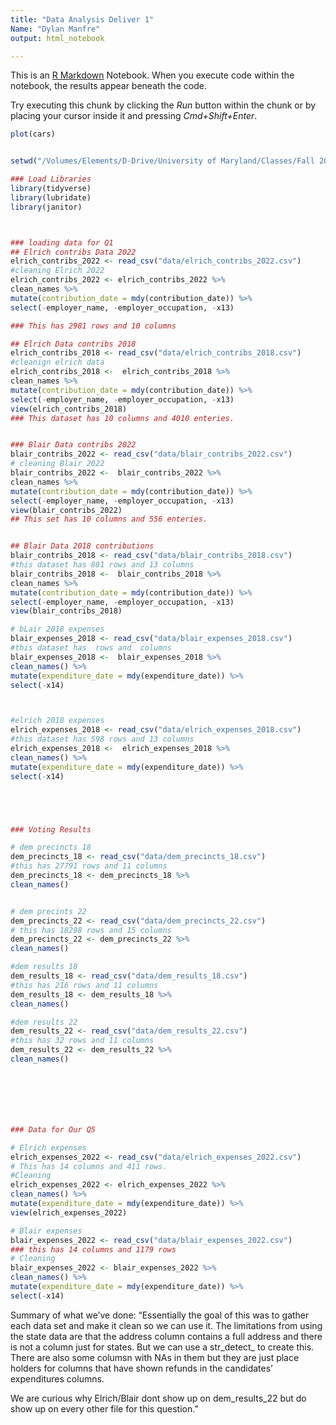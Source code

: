 ```yaml
---
title: "Data Analysis Deliver 1"
Name: "Dylan Manfre"
output: html_notebook

---
```


This is an [R Markdown](http://rmarkdown.rstudio.com) Notebook. When you execute code within the notebook, the results appear beneath the code. 

Try executing this chunk by clicking the *Run* button within the chunk or by placing your cursor inside it and pressing *Cmd+Shift+Enter*. 

```r
plot(cars)


setwd("/Volumes/Elements/D-Drive/University of Maryland/Classes/Fall 2022/Data Journalism/Github Repository/Data_Journalism_2022_Fall/Data_Analysis_G2/")

### Load Libraries
library(tidyverse)
library(lubridate)
library(janitor)



### loading data for Q1
## Elrich contribs Data 2022
elrich_contribs_2022 <- read_csv("data/elrich_contribs_2022.csv")
#cleaning Elrich 2022
elrich_contribs_2022 <- elrich_contribs_2022 %>% 
clean_names %>% 
mutate(contribution_date = mdy(contribution_date)) %>% 
select(-employer_name, -employer_occupation, -x13)

### This has 2981 rows and 10 columns 

## Elrich Data contribs 2018
elrich_contribs_2018 <- read_csv("data/elrich_contribs_2018.csv")
#cleanign elrich data
elrich_contribs_2018 <-  elrich_contribs_2018 %>% 
clean_names %>% 
mutate(contribution_date = mdy(contribution_date)) %>% 
select(-employer_name, -employer_occupation, -x13)
view(elrich_contribs_2018)
### This dataset has 10 columns and 4010 enteries.



```


```r
### Blair Data contribs 2022
blair_contribs_2022 <- read_csv("data/blair_contribs_2022.csv")
# cleaning Blair 2022
blair_contribs_2022 <-  blair_contribs_2022 %>% 
clean_names %>% 
mutate(contribution_date = mdy(contribution_date)) %>% 
select(-employer_name, -employer_occupation, -x13)
view(blair_contribs_2022)
## This set has 10 columns and 556 enteries.


## Blair Data 2018 contributions
blair_contribs_2018 <- read_csv("data/blair_contribs_2018.csv")
#this dataset has 881 rows and 13 columns
blair_contribs_2018 <-  blair_contribs_2018 %>% 
clean_names %>% 
mutate(contribution_date = mdy(contribution_date)) %>% 
select(-employer_name, -employer_occupation, -x13)
view(blair_contribs_2018)

# bLair 2018 expenses
blair_expenses_2018 <- read_csv("data/blair_expenses_2018.csv")
#this dataset has  rows and  columns
blair_expenses_2018 <-  blair_expenses_2018 %>% 
clean_names() %>% 
mutate(expenditure_date = mdy(expenditure_date)) %>% 
select(-x14)



#elrich 2018 expenses
elrich_expenses_2018 <- read_csv("data/elrich_expenses_2018.csv")
#this dataset has 598 rows and 13 columns
elrich_expenses_2018 <-  elrich_expenses_2018 %>% 
clean_names() %>% 
mutate(expenditure_date = mdy(expenditure_date)) %>% 
select(-x14)






```

```r
### Voting Results

# dem precincts 18
dem_precincts_18 <- read_csv("data/dem_precincts_18.csv")
#this has 27791 rows and 11 columns
dem_precincts_18 <- dem_precincts_18 %>% 
clean_names()


# dem precints 22
dem_precincts_22 <- read_csv("data/dem_precincts_22.csv")
# this has 18298 rows and 15 columns
dem_precincts_22 <- dem_precincts_22 %>% 
clean_names()

#dem results 18
dem_results_18 <- read_csv("data/dem_results_18.csv")
#this has 216 rows and 11 columns
dem_results_18 <- dem_results_18 %>% 
clean_names()

#dem results 22
dem_results_22 <- read_csv("data/dem_results_22.csv")
#this has 32 rows and 11 columns
dem_results_22 <- dem_results_22 %>% 
clean_names()








```

```r
### Data for Our Q5

# Elrich expenses
elrich_expenses_2022 <- read_csv("data/elrich_expenses_2022.csv")
# This has 14 columns and 411 rows.
#Cleaning
elrich_expenses_2022 <- elrich_expenses_2022 %>% 
clean_names() %>% 
mutate(expenditure_date = mdy(expenditure_date)) %>% 
view(elrich_expenses_2022)

# Blair expenses
blair_expenses_2022 <- read_csv("data/blair_expenses_2022.csv")
### this has 14 columns and 1179 rows
# Cleaning
blair_expenses_2022 <- blair_expenses_2022 %>% 
clean_names() %>% 
mutate(expenditure_date = mdy(expenditure_date)) %>% 
select(-x14)


```

Summary of what we've done: "Essentially the goal of this was to gather each data set and make it clean so we can use it. The limitations from using the state data are that the address column contains a full address and there is not a column just for states. But we can use a str_detect_ to create this. There are also some columsn with NAs in them but they are just place holders for columns that have shown refunds in the candidates' expenditures columns. 

We are curious why Elrich/Blair dont show up on dem_results_22 but do show up on every other file for this question."

